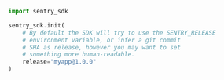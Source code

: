 ```python
import sentry_sdk

sentry_sdk.init(
    # By default the SDK will try to use the SENTRY_RELEASE
    # environment variable, or infer a git commit
    # SHA as release, however you may want to set
    # something more human-readable.
    release="myapp@1.0.0"
)
```
